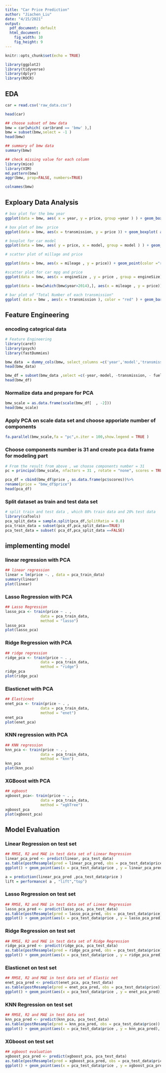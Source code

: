 ```yaml
---
title: "Car Price Prediction"
author: "Jiachen_Liu"
date: "4/15/2021"
output:
  pdf_document: default
  html_document:
    fig_width: 10
    fig_height: 9
---
```


```r
knitr::opts_chunk$set(echo = TRUE)
```

```r
library(ggplot2)
library(tidyverse)
library(dplyr)
library(ROCR)
```
## EDA 
```r
car = read.csv('raw_data.csv')
```

```r
head(car)
```


```r
## choose subset of bmw data
bmw = car[which( car$brand == 'bmw' ),]
bmw = subset(bmw,select = -1 )
head(bmw)
```


```r
## summary of bmw data 
summary(bmw)
```
```r
## check missing value for each column
library(mice)
library(VIM)
md.pattern(bmw)
aggr(bmw, prop=FALSE, numbers=TRUE)
```
```r
colnames(bmw)
```
## Exploary Data Analysis 

```r
# box plot for the bmw year
ggplot(data = bmw, aes( x = year, y = price, group =year ) ) + geom_boxplot(color = "blue",alpha = 0.1 ) + ggtitle("Box plot of bmw year")+ theme_minimal()
```

```r
# box plot of bmw  price
ggplot(data = bmw, aes(x = transmission, y = price )) + geom_boxplot( aes(color = transmission), alpha = 0.1) + ggtitle("Box plot of bmw price")+ theme_minimal()
```


```r
# boxplot for car model
ggplot(data = bmw, aes( y = price, x = model, group = model ) ) + geom_boxplot( aes(color = model), alpha =0.8 ) + ggtitle("Box plot of car mileage in different model")

```


```r
# scatter plot of millage and price

ggplot(data = bmw, aes(x = mileage , y = price)) + geom_point(color ="red", alpha= 0.05) + ggtitle("The relationship between millage and price in different transmission")+ facet_wrap(~ transmission)

```


```r
#scatter plot for car mpg and price
ggplot(data = bmw, aes(x = engineSize , y = price , group = engineSize)) + geom_boxplot(color ="blue", alpha= 0.05) + ggtitle("The relationship between engine size and price")
```


```r
ggplot(data = bmw[which(bmw$year>2014),], aes(x = mileage , y = price)) + geom_point(color ="red", alpha= 0.05) + ggtitle("The relationship between millage and price in different transmission")+ facet_wrap(~ year  )

```

```r
# bar plot of "Total Number of each transmission"
ggplot( data = bmw , aes(x = transmission ), color = "red" ) + geom_bar(aes(color = transmission)) + ggtitle( "Total Number of each transmission")+ theme_minimal()

```





## Feature Engineering

### encoding categrical data
```r
# Feature Engineering 
library(caret)
library(psych)
library(fastDummies)
```

```r
bmw_data  = dummy_cols(bmw, select_columns =c('year','model','transmission','fuelType','engineSize' ) )
head(bmw_data)
```

```r
bmw_df = subset(bmw_data ,select =c(-year,-model, -transmission, - fuelType, -brand , -engineSize) )
head(bmw_df)
```


### Normalize data and prepare for PCA
```r
bmw_scale = as.data.frame(scale(bmw_df[  , -2]))
head(bmw_scale)
```

### Apply PCA on scale data set and choose apporiate number of components
```r
fa.parallel(bmw_scale,fa = "pc",n.iter = 100,show.legend = TRUE )

```

### Choose components number is 31 and create pca data frame for modeling part
```r
# From the result from above , we choose components number = 31 
pc = principal(bmw_scale, nfactors = 31 , rotate = "none", scores = TRUE )
```
```r
pca_df = cbind(bmw_df$price , as.data.frame(pc$scores))%>%
rename(price = "bmw_df$price")
head(pca_df)
```

### Split dataset as train and test data set
```r
# split train and test data , which 80% train data and 20% test data
library(caTools)
pca_split_data = sample.split(pca_df,SplitRatio = 0.8)
pca_train_data = subset(pca_df,pca_split_data==TRUE)
pca_test_data = subset( pca_df,pca_split_data ==FALSE)

```


## implementing model 

### linear regression with PCA
```r
## linear regression 
linear = lm(price ~. , data = pca_train_data)
summary(linear)
plot(linear)
```


### Lasso Regression with PCA
```r
## Lasso Regression
lasso_pca <- train(price ~ . ,
                data = pca_train_data, 
                method = "lasso")
lasso_pca
plot(lasso_pca)
```




### Ridge Regression with PCA
```r
## ridge regression
ridge_pca <- train(price ~ . ,
                data = pca_train_data, 
                method = "ridge")
ridge_pca
plot(ridge_pca)
```


### Elasticnet with PCA
```r
## Elasticnet
enet_pca <- train(price ~ . ,
                data = pca_train_data, 
                method = "enet")
enet_pca
plot(enet_pca)
```



### KNN regression with PCA
```r
## KNN regression
knn_pca <- train(price ~ . ,
                data = pca_train_data, 
                method = "knn")
knn_pca
plot(knn_pca)
```


### XGBoost with PCA
```r
## xgboost
xgboost_pca<- train(price ~ . ,
                data = pca_train_data, 
                method = "xgbTree")
xgboost_pca
plot(xgboost_pca)
```


## Model Evaluation
### Linear Regression on test set
```r
## RMSE, R2 and MAE in test data set of Linear Regression 
linear_pca_pred <- predict(linear, pca_test_data)
as.table(postResample(pred = linear_pca_pred, obs = pca_test_data$price))
ggplot() + geom_point(aes(x = pca_test_data$price , y = linear_pca_pred), color = "red" ,alpha =0.2) + xlab("True_Price") + ylab("Pred_Price") + ggtitle("The scatter plot of true price and predict price(Linear Regression)")+geom_abline (slope= 1, color = "blue")

a = prediction(linear_pca_pred ,pca_test_data$price )
lift = performance( a , "lift","top")
```


### Lasso Regression on test set
```r
## RMSE, R2 and MAE in test data set of Linear Regression
lasso_pca_pred <- predict(lasso_pca, pca_test_data)
as.table(postResample(pred = lasso_pca_pred, obs = pca_test_data$price))
ggplot() + geom_point(aes(x = pca_test_data$price , y = lasso_pca_pred), color = "red" ,alpha =0.2) + xlab("True_Price") + ylab("Pred_Price") + ggtitle("The scatter plot of true price and predict price(Lasso Regression)")+geom_abline (slope= 1, color = "blue")

```

### Ridge Regression on test set
```r
## RMSE, R2 and MAE in test data set of Ridge Regression
ridge_pca_pred <- predict(ridge_pca, pca_test_data)
as.table(postResample(pred = ridge_pca_pred, obs = pca_test_data$price))
ggplot() + geom_point(aes(x = pca_test_data$price , y = ridge_pca_pred), color = "red" ,alpha =0.2) + xlab("True_Price") + ylab("Pred_Price") + ggtitle("The scatter plot of true price and predict price(Ridge Regression)")+geom_abline (slope= 1, color = "blue")
```

### Elasticnet on test set 
```r
## RMSE, R2 and MAE in test data set of Elastic net
enet_pca_pred <- predict(enet_pca, pca_test_data)
as.table(postResample(pred = enet_pca_pred, obs = pca_test_data$price))
ggplot() + geom_point(aes(x = pca_test_data$price , y = enet_pca_pred), color = "red" ,alpha =0.2) + xlab("True_Price") + ylab("Pred_Price") + ggtitle("The scatter plot of true price and predict price(Elastic net Regression)")+geom_abline (slope= 1, color = "blue")

```

### KNN Regression on test set 
```r
## RMSE, R2 and MAE in test data set 
knn_pca_pred <- predict(knn_pca, pca_test_data)
as.table(postResample(pred = knn_pca_pred, obs = pca_test_data$price))
ggplot() + geom_point(aes(x = pca_test_data$price , y = knn_pca_pred), color = "red" ,alpha =0.2) + xlab("True_Price") + ylab("Pred_Price") + ggtitle("The scatter plot of true price and predict price(KNN Regression)")+geom_abline (slope= 1, color = "blue")
```

### XGboost on test set 
```r
## xgboost evaluation 
xgboost_pca_pred <- predict(xgboost_pca, pca_test_data)
as.table(postResample(pred = xgboost_pca_pred, obs = pca_test_data$price))
ggplot() + geom_point(aes(x = pca_test_data$price , y = xgboost_pca_pred), color = "red" ,alpha =0.2) + xlab("True_Price") + ylab("Pred_Price") + ggtitle("The scatter plot of true price and predict price(XGBoost)")+geom_abline (slope= 1, color = "Blue")

```













